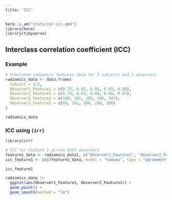 ```yaml
---
title: "ICC"
---
```


```r
here::i_am("stats/cor-icc.qmd")
library(here)
library(tidyverse)
```

## Interclass correlation coefficient (ICC)

### Example

```r
# Simulated radiomics features data for 5 subjects and 2 observers
radiomics_data <- data.frame(
  Subject = 1:5,
  Observer1_Feature1 = c(0.75, 0.82, 0.91, 0.85, 0.88),
  Observer2_Feature1 = c(0.73, 0.83, 0.89, 0.86, 0.87),
  Observer1_Feature2 = c(100, 102, 105, 108, 107),
  Observer2_Feature2 = c(99, 101, 104, 109, 106)
)

radiomics_data
```

### ICC using `{irr}`

```r
library(irr)
```



```r
# ICC for Feature 1 across both observers
feature1_data <- radiomics_data[, c("Observer1_Feature1", "Observer2_Feature1")]
icc_feature1 <- icc(feature1_data, model = "twoway", type = "agreement", unit = "single")

icc_feature1
```

```r
radiomics_data |> 
  ggplot(aes(Observer1_Feature1, Observer2_Feature1)) +
  geom_point() + 
  geom_smooth(method = "lm")
```



